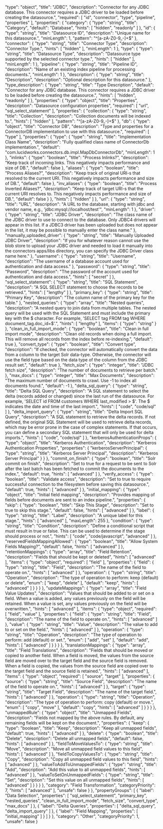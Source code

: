   "type": "object",
  "title": "JDBC",
  "description": "Connector for any JDBC database. This connector requires a JDBC driver to be loaded before creating the datasource.",
  "required": [
    "id",
    "connector",
    "type",
    "pipeline",
    "properties"
  ],
  "properties": {
    "category": {
      "type": "string",
      "title": "Category",
      "default": "Database",
      "hints": [
        "hidden",
        "readonly"
      ]
    },
    "id": {
      "type": "string",
      "title": "Datasource ID",
      "description": "Unique name for this datasource.",
      "minLength": 1,
      "pattern": "^[a-zA-Z0-9_-]+$"
    },
    "connector": {
      "type": "string",
      "title": "Connector Type",
      "description": "Connector Type.",
      "hints": [
        "hidden"
      ],
      "minLength": 1
    },
    "type": {
      "type": "string",
      "title": "Datasource Type",
      "description": "Datasource type supported by the selected connector type.",
      "hints": [
        "hidden"
      ],
      "minLength": 1
    },
    "pipeline": {
      "type": "string",
      "title": "Pipeline ID",
      "description": "Name of an existing index pipeline for processing documents.",
      "minLength": 1
    },
    "description": {
      "type": "string",
      "title": "Description",
      "description": "Optional description for this datasource."
    },
    "type_description": {
      "type": "string",
      "title": "Type Description",
      "default": "Connector for any JDBC database. This connector requires a JDBC driver to be loaded before creating the datasource.",
      "hints": [
        "hidden",
        "readonly"
      ]
    },
    "properties": {
      "type": "object",
      "title": "Properties",
      "description": "Datasource configuration properties",
      "required": [
        "url",
        "sql_select_statement"
      ],
      "properties": {
        "collection": {
          "type": "string",
          "title": "Collection",
          "description": "Collection documents will be indexed to.",
          "hints": [
            "hidden"
          ],
          "pattern": "^[a-zA-Z0-9_-]+$"
        },
        "db": {
          "type": "object",
          "title": "Connector DB",
          "description": "Type and properties for a ConnectorDB implementation to use with this datasource.",
          "required": [
            "type"
          ],
          "properties": {
            "type": {
              "type": "string",
              "title": "Implementation Class Name",
              "description": "Fully qualified class name of ConnectorDb implementation.",
              "default": "com.lucidworks.connectors.db.impl.MapDbConnectorDb",
              "minLength": 1
            },
            "inlinks": {
              "type": "boolean",
              "title": "Process Inlinks?",
              "description": "Keep track of incoming links. This negatively impacts performance and size of DB.",
              "default": false
            },
            "aliases": {
              "type": "boolean",
              "title": "Process Aliases?",
              "description": "Keep track of original URI-s that resolved to the current URI. This negatively impacts performance and size of DB.",
              "default": false
            },
            "inv_aliases": {
              "type": "boolean",
              "title": "Process Inverted Aliases?",
              "description": "Keep track of target URI-s that the current URI resolves to. This negatively impacts performance and size of DB.",
              "default": false
            }
          },
          "hints": [
            "hidden"
          ]
        },
        "url": {
          "type": "string",
          "title": "URL",
          "description": "A URL to the database, starting with jdbc and vendor name, e.g., 'jdbc:mysql://localhost/test'",
          "minLength": 1
        },
        "driver": {
          "type": "string",
          "title": "JDBC Driver",
          "description": "The class name of the JDBC driver to use to connect to the database. Only JDBC4 drivers will appear in this list. If a JDBC3 driver has been uploaded but does not appear in the list, it may be possible to manually enter the class name."
        },
        "manually_uploaded_driver": {
          "type": "string",
          "title": "Manually Uploaded JDBC Driver",
          "description": "If you for whatever reason cannot use the blob store to upload your JDBC driver and needed to load it manually into the connectors apps/libs directory, you can specify the JDBC Driver class name here."
        },
        "username": {
          "type": "string",
          "title": "Username",
          "description": "The username of a database account used for authentication and data access."
        },
        "password": {
          "type": "string",
          "title": "Password",
          "description": "The password of the account used for authentication and data access.",
          "hints": [
            "secret"
          ]
        },
        "sql_select_statement": {
          "type": "string",
          "title": "SQL Statement",
          "description": "A SQL SELECT statement to choose the records to be retrieved.",
          "hints": [
            "lengthy"
          ]
        },
        "primary_key": {
          "type": "string",
          "title": "Primary Key",
          "description": "The column name of the primary key for the table."
        },
        "nested_queries": {
          "type": "array",
          "title": "Nested queries",
          "description": "A nested query to join data from multiple tables. The nested query will be used with the SQL Statement and must include the primary key with the $ character. For example, 'SELECT tag FROM tag WHERE document_tag.doc_id=$'.",
          "hints": [
            "lengthy"
          ],
          "items": {
            "type": "string"
          }
        },
        "clean_in_full_import_mode": {
          "type": "boolean",
          "title": "Clean in full import mode",
          "description": "Clean old records when doing a full import. This will remove all records from the index before re-indexing.",
          "default": true
        },
        "convert_type": {
          "type": "boolean",
          "title": "Convert type",
          "description": "If checked, the connector will automatically convert the data from a column to the target Solr data-type. Otherwise, the connector will use the field type based on the data type of the column from the JDBC result set.",
          "default": true
        },
        "fetch_size": {
          "type": "integer",
          "title": "JDBC fetch size",
          "description": "The number of documents to retrieve per batch."
        },
        "max_docs": {
          "type": "integer",
          "title": "Max Documents",
          "description": "The maximum number of documents to crawl. Use -1 to index all documents found.",
          "default": -1
        },
        "delta_sql_query": {
          "type": "string",
          "title": "Delta SQL Query",
          "description": "A SQL statement to select the delta (records added or changed) since the last run of the datasource. For example, 'SELECT id FROM customers WHERE last_modified > $'. The $ indicates the date and time of the last import.",
          "hints": [
            "code",
            "code/sql"
          ]
        },
        "delta_import_query": {
          "type": "string",
          "title": "Delta Import SQL Query",
          "description": "A SQL statement to retrieve the delta records. If not defined, the original SQL Statement will be used to retrieve delta records, which may be error prone in the case of complex statements. If that occurs, you can define a secondary SQL statement that will only be used for delta imports.",
          "hints": [
            "code",
            "code/sql"
          ]
        },
        "kerberosAuthenticationProps": {
          "type": "object",
          "title": "Kerberos Authentication",
          "description": "Kerberos Authentication Properties",
          "properties": {
            "kerberosServerPrincipal": {
              "type": "string",
              "title": "Kerberos Server Principal",
              "description": "Kerberos Server Principal"
            }
          }
        },
        "commit_on_finish": {
          "type": "boolean",
          "title": "Solr commit on finish",
          "description": "Set to true for a request to be sent to Solr after the last batch has been fetched to commit the documents to the index.",
          "default": true,
          "hints": [
            "advanced"
          ]
        },
        "verify_access": {
          "type": "boolean",
          "title": "Validate access",
          "description": "Set to true to require successful connection to the filesystem before saving this datasource.",
          "default": true,
          "hints": [
            "advanced"
          ]
        },
        "initial_mapping": {
          "type": "object",
          "title": "Initial field mapping",
          "description": "Provides mapping of fields before documents are sent to an index pipeline.",
          "properties": {
            "skip": {
              "type": "boolean",
              "title": "Skip This Stage",
              "description": "Set to true to skip this stage.",
              "default": false,
              "hints": [
                "advanced"
              ]
            },
            "label": {
              "type": "string",
              "title": "Label",
              "description": "A unique label for this stage.",
              "hints": [
                "advanced"
              ],
              "maxLength": 255
            },
            "condition": {
              "type": "string",
              "title": "Condition",
              "description": "Define a conditional script that must result in true or false. This can be used to determine if the stage should process or not.",
              "hints": [
                "code",
                "code/javascript",
                "advanced"
              ]
            },
            "reservedFieldsMappingAllowed": {
              "type": "boolean",
              "title": "Allow System Fields Mapping?",
              "default": false,
              "hints": [
                "advanced"
              ]
            },
            "retentionMappings": {
              "type": "array",
              "title": "Field Retention",
              "description": "Fields that should be kept or deleted",
              "hints": [
                "advanced"
              ],
              "items": {
                "type": "object",
                "required": [
                  "field"
                ],
                "properties": {
                  "field": {
                    "type": "string",
                    "title": "Field",
                    "description": "The name of the field to operate on.",
                    "hints": [
                      "advanced"
                    ]
                  },
                  "operation": {
                    "type": "string",
                    "title": "Operation",
                    "description": "The type of operation to perform: keep (default) or delete",
                    "enum": [
                      "keep",
                      "delete"
                    ],
                    "default": "keep",
                    "hints": [
                      "advanced"
                    ]
                  }
                }
              }
            },
            "updateMappings": {
              "type": "array",
              "title": "Field Value Updates",
              "description": "Values that should be added to or set on a field. When a value is added, any values previously on the field will be retained. When a value is set, any values previously on the field will be overwritten.",
              "hints": [
                "advanced"
              ],
              "items": {
                "type": "object",
                "required": [
                  "field",
                  "value"
                ],
                "properties": {
                  "field": {
                    "type": "string",
                    "title": "Field",
                    "description": "The name of the field to operate on.",
                    "hints": [
                      "advanced"
                    ]
                  },
                  "value": {
                    "type": "string",
                    "title": "Value",
                    "description": "The value to add to or set on the field.",
                    "hints": [
                      "advanced"
                    ]
                  },
                  "operation": {
                    "type": "string",
                    "title": "Operation",
                    "description": "The type of operation to perform: add (default) or set.",
                    "enum": [
                      "add",
                      "set"
                    ],
                    "default": "add",
                    "hints": [
                      "advanced"
                    ]
                  }
                }
              }
            },
            "translationMappings": {
              "type": "array",
              "title": "Field Translations",
              "description": "Fields that should be moved or copied to another field. When a field is moved, the values from the source field are moved over to the target field and the source field is removed. When a field is copied, the values from the source field are copied over to the target field and the source field is retained.",
              "hints": [
                "advanced"
              ],
              "items": {
                "type": "object",
                "required": [
                  "source",
                  "target"
                ],
                "properties": {
                  "source": {
                    "type": "string",
                    "title": "Source Field",
                    "description": "The name of the field to operate on.",
                    "hints": [
                      "advanced"
                    ]
                  },
                  "target": {
                    "type": "string",
                    "title": "Target Field",
                    "description": "The name of the target field.",
                    "hints": [
                      "advanced"
                    ]
                  },
                  "operation": {
                    "type": "string",
                    "title": "Operation",
                    "description": "The type of operation to perform: copy (default) or move.",
                    "enum": [
                      "copy",
                      "move"
                    ],
                    "default": "copy",
                    "hints": [
                      "advanced"
                    ]
                  }
                }
              }
            },
            "unmappedRule": {
              "type": "object",
              "title": "Unmapped Fields",
              "description": "Fields not mapped by the above rules. By default, any remaining fields will be kept on the document.",
              "properties": {
                "keep": {
                  "type": "boolean",
                  "title": "Keep",
                  "description": "Keep all unmapped fields",
                  "default": true,
                  "hints": [
                    "advanced"
                  ]
                },
                "delete": {
                  "type": "boolean",
                  "title": "Delete",
                  "description": "Delete all unmapped fields",
                  "default": false,
                  "hints": [
                    "advanced"
                  ]
                },
                "fieldToMoveValuesTo": {
                  "type": "string",
                  "title": "Move",
                  "description": "Move all unmapped field values to this field",
                  "hints": [
                    "advanced"
                  ]
                },
                "fieldToCopyValuesTo": {
                  "type": "string",
                  "title": "Copy",
                  "description": "Copy all unmapped field values to this field",
                  "hints": [
                    "advanced"
                  ]
                },
                "valueToAddToUnmappedFields": {
                  "type": "string",
                  "title": "Add",
                  "description": "Add this value to all unmapped fields",
                  "hints": [
                    "advanced"
                  ]
                },
                "valueToSetOnUnmappedFields": {
                  "type": "string",
                  "title": "Set",
                  "description": "Set this value on all unmapped fields",
                  "hints": [
                    "advanced"
                  ]
                }
              }
            }
          },
          "category": "Field Transformation",
          "categoryPriority": 7,
          "hints": [
            "advanced"
          ],
          "unsafe": false
        }
      },
      "propertyGroups": [
        {
          "label": "Data Selection",
          "properties": [
            "sql_select_statement",
            "primary_key",
            "nested_queries",
            "clean_in_full_import_mode",
            "fetch_size",
            "convert_type",
            "max_docs"
          ]
        },
        {
          "label": "Delta Queries",
          "properties": [
            "delta_sql_query",
            "delta_import_query"
          ]
        },
        {
          "label": "Field Mapping",
          "properties": [
            "initial_mapping"
          ]
        }
      ]
    }
  },
  "category": "Other",
  "categoryPriority": 1,
  "unsafe": false
}
